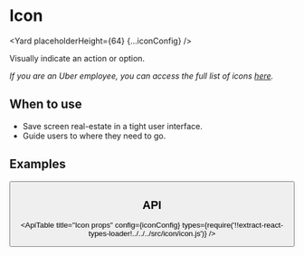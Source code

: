 <!--
Copyright (c) 2018-2020 Uber Technologies, Inc.

This source code is licensed under the MIT license found in the
LICENSE file in the root directory of this source tree.
-->






# Icon

<Yard placeholderHeight={64} {...iconConfig} />

Visually indicate an action or option.

_If you are an Uber employee, you can access the full list of icons [here](http://t.uber.com/icons)._

## When to use

- Save screen real-estate in a tight user interface.
- Guide users to where they need to go.

## Examples

<Example title="Icon basic usage" path="icon/basic.js">
  <Basic />
</Example>

<Example title="Available icons" path="icon/list.js">
  <List />
</Example>

<Example title="Icon in a button" path="icon/button.js">
  <Button />
</Example>

## API

<ApiTable
  title="Icon props"
  config={iconConfig}
  types={require('!!extract-react-types-loader!../../../src/icon/icon.js')}
/>

<Exports component={IconExports} title="Icon exports" path="baseui/icon" />
